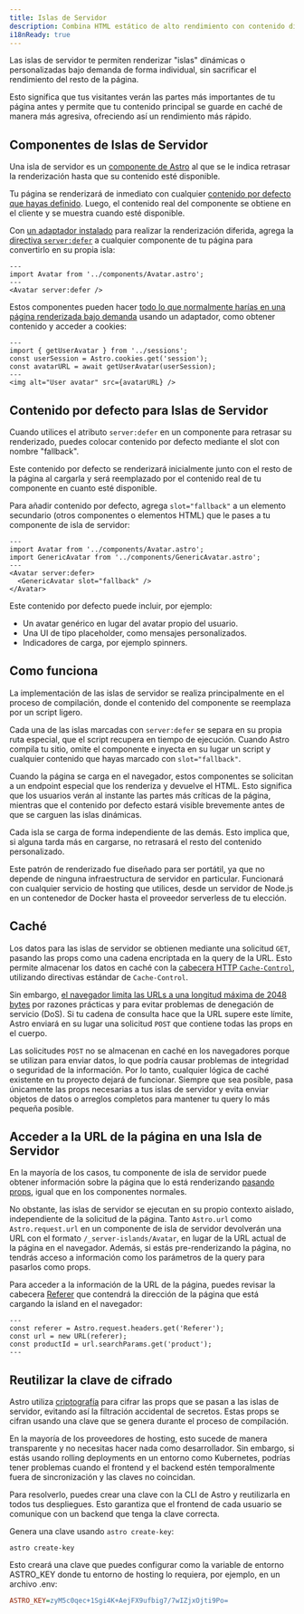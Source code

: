 ```yaml
---
title: Islas de Servidor
description: Combina HTML estático de alto rendimiento con contenido dinámico renderizado en el servidor.
i18nReady: true
---
```


Las islas de servidor te permiten renderizar "islas" dinámicas o personalizadas bajo demanda de forma individual, sin sacrificar el rendimiento del resto de la página.

Esto significa que tus visitantes verán las partes más importantes de tu página antes y permite que tu contenido principal se guarde en caché de manera más agresiva, ofreciendo así un rendimiento más rápido.

## Componentes de Islas de Servidor

Una isla de servidor es un [componente de Astro](/es/basics/astro-components/) al que se le indica retrasar la renderización hasta que su contenido esté disponible.

Tu página se renderizará de inmediato con cualquier [contenido por defecto que hayas definido](#contenido-por-defecto-para-islas-de-servidor). Luego, el contenido real del componente se obtiene en el cliente y se muestra cuando esté disponible.

Con [un adaptador instalado](/es/guides/on-demand-rendering/#server-adapters) para realizar la renderización diferida, agrega la [directiva `server:defer`](/es/reference/directives-reference/#server-directives) a cualquier componente de tu página para convertirlo en su propia isla:

```astro title="src/pages/index.astro" "server:defer"
---
import Avatar from '../components/Avatar.astro';
---
<Avatar server:defer />
```

Estos componentes pueden hacer [todo lo que normalmente harías en una página renderizada bajo demanda](/es/guides/on-demand-rendering/#on-demand-rendering-features) usando un adaptador, como obtener contenido y acceder a cookies:

```astro title="src/components/Avatar.astro"
---
import { getUserAvatar } from '../sessions';
const userSession = Astro.cookies.get('session');
const avatarURL = await getUserAvatar(userSession);
---
<img alt="User avatar" src={avatarURL} />
```

## Contenido por defecto para Islas de Servidor

Cuando utilices el atributo `server:defer` en un componente para retrasar su renderizado, puedes colocar contenido por defecto mediante el slot con nombre "fallback".

Este contenido por defecto se renderizará inicialmente junto con el resto de la página al cargarla y será reemplazado por el contenido real de tu componente en cuanto esté disponible.

Para añadir contenido por defecto, agrega `slot="fallback"` a un elemento secundario (otros componentes o elementos HTML) que le pases a tu componente de isla de servidor:

```astro
---
import Avatar from '../components/Avatar.astro';
import GenericAvatar from '../components/GenericAvatar.astro';
---
<Avatar server:defer>
  <GenericAvatar slot="fallback" />
</Avatar>
```

Este contenido por defecto puede incluir, por ejemplo:

- Un avatar genérico en lugar del avatar propio del usuario.
- Una UI de tipo placeholder, como mensajes personalizados.
- Indicadores de carga, por ejemplo spinners.


## Como funciona

La implementación de las islas de servidor se realiza principalmente en el proceso de compilación, donde el contenido del componente se reemplaza por un script ligero.

Cada una de las islas marcadas con `server:defer` se separa en su propia ruta especial, que el script recupera en tiempo de ejecución. Cuando Astro compila tu sitio, omite el componente e inyecta en su lugar un script y cualquier contenido que hayas marcado con `slot="fallback"`.

Cuando la página se carga en el navegador, estos componentes se solicitan a un endpoint especial que los renderiza y devuelve el HTML. Esto significa que los usuarios verán al instante las partes más críticas de la página, mientras que el contenido por defecto estará visible brevemente antes de que se carguen las islas dinámicas.

Cada isla se carga de forma independiente de las demás. Esto implica que, si alguna tarda más en cargarse, no retrasará el resto del contenido personalizado.

Este patrón de renderizado fue diseñado para ser portátil, ya que no depende de ninguna infraestructura de servidor en particular. Funcionará con cualquier servicio de hosting que utilices, desde un servidor de Node.js en un contenedor de Docker hasta el proveedor serverless de tu elección.

## Caché

Los datos para las islas de servidor se obtienen mediante una solicitud `GET`, pasando las props como una cadena encriptada en la query de la URL. Esto permite almacenar los datos en caché con la [cabecera HTTP `Cache-Control`](https://developer.mozilla.org/es/docs/Web/HTTP/Headers/Cache-Control), utilizando directivas estándar de `Cache-Control`.

Sin embargo, [el navegador limita las URLs a una longitud máxima de 2048 bytes](https://chromium.googlesource.com/chromium/src/+/master/docs/security/url_display_guidelines/url_display_guidelines.md#url-length) por razones prácticas y para evitar problemas de denegación de servicio (DoS). Si tu cadena de consulta hace que la URL supere este límite, Astro enviará en su lugar una solicitud `POST` que contiene todas las props en el cuerpo. 

Las solicitudes `POST` no se almacenan en caché en los navegadores porque se utilizan para enviar datos, lo que podría causar problemas de integridad o seguridad de la información. Por lo tanto, cualquier lógica de caché existente en tu proyecto dejará de funcionar. Siempre que sea posible, pasa únicamente las props necesarias a tus islas de servidor y evita enviar objetos de datos o arreglos completos para mantener tu query lo más pequeña posible. 

## Acceder a la URL de la página en una Isla de Servidor

En la mayoría de los casos, tu componente de isla de servidor puede obtener información sobre la página que lo está renderizando [pasando props](/es/basics/astro-components/#props-de-componentes), igual que en los componentes normales. 

No obstante, las islas de servidor se ejecutan en su propio contexto aislado, independiente de la solicitud de la página. Tanto `Astro.url` como `Astro.request.url` en un componente de isla de servidor devolverán una URL con el formato `/_server-islands/Avatar`, en lugar de la URL actual de la página en el navegador. Además, si estás pre-renderizando la página, no tendrás acceso a información como los parámetros de la query para pasarlos como props.

Para acceder a la información de la URL de la página, puedes revisar la cabecera [Referer](https://developer.mozilla.org/es/docs/Web/HTTP/Headers/Referer) que contendrá la dirección de la página que está cargando la island en el navegador:

```astro
---
const referer = Astro.request.headers.get('Referer');
const url = new URL(referer);
const productId = url.searchParams.get('product');
---
```

## Reutilizar la clave de cifrado

Astro utiliza [criptografía](https://developer.mozilla.org/es/docs/Glossary/Cryptography) para cifrar las props que se pasan a las islas de servidor, evitando así la filtración accidental de secretos. Estas props se cifran usando una clave que se genera durante el proceso de compilación.

En la mayoría de los proveedores de hosting, esto sucede de manera transparente y no necesitas hacer nada como desarrollador. Sin embargo, si estás usando rolling deployments en un entorno como Kubernetes, podrías tener problemas cuando el frontend y el backend estén temporalmente fuera de sincronización y las claves no coincidan.

Para resolverlo, puedes crear una clave con la CLI de Astro y reutilizarla en todos tus despliegues. Esto garantiza que el frontend de cada usuario se comunique con un backend que tenga la clave correcta.

Genera una clave usando `astro create-key`:

```shell
astro create-key
```

Esto creará una clave que puedes configurar como la variable de entorno ASTRO_KEY donde tu entorno de hosting lo requiera, por ejemplo, en un archivo .env:

```ini title=".env"
ASTRO_KEY=zyM5c0qec+1Sgi4K+AejFX9ufbig7/7wIZjxOjti9Po=
```
